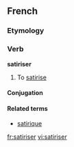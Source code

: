 ==French==

===Etymology===
{{suffix|satire|iser}}

===Verb===
'''satiriser'''

# To [[satirise]]

====Conjugation====
{{fr-conj-er|satiris|avoir}}

====Related terms====
*[[satirique]]

[[fr:satiriser]]
[[vi:satiriser]]